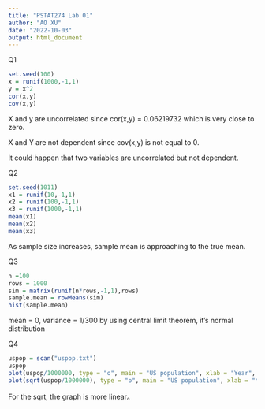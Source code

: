 ```yaml
---
title: "PSTAT274 Lab 01"
author: "AO XU"
date: "2022-10-03"
output: html_document
---
```



Q1
```r
set.seed(100)
x = runif(1000,-1,1)
y = x^2
cor(x,y)
cov(x,y)
```
X and y are uncorrelated since cor(x,y) = 0.06219732 which is very close to zero.

X and Y are not dependent since cov(x,y) is not equal to 0. 

It could happen that two variables are uncorrelated but not dependent.

Q2
```r
set.seed(1011)
x1 = runif(10,-1,1)
x2 = runif(100,-1,1)
x3 = runif(1000,-1,1)
mean(x1)
mean(x2)
mean(x3)
```
As sample size increases, sample mean is approaching to the true mean.

Q3
```r
n =100
rows = 1000
sim = matrix(runif(n*rows,-1,1),rows)
sample.mean = rowMeans(sim)
hist(sample.mean)
```
mean = 0, variance = 1/300 by using central limit theorem, it's normal distribution

Q4 
```r
uspop = scan("uspop.txt")
uspop
plot(uspop/1000000, type = "o", main = "US population", xlab = "Year", ylab = "Population", lwd = 2)
plot(sqrt(uspop/1000000), type = "o", main = "US population", xlab = "Year", ylab = "Population", lwd = 2)
```
For the sqrt, the graph is more linear。